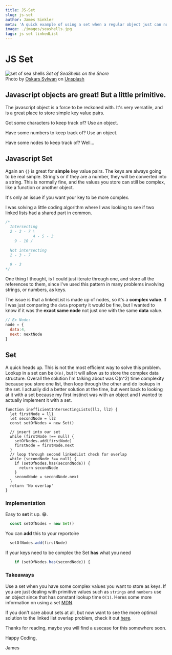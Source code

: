 ```yaml
---
title: JS-Set
slug: js-set
author: James Sinkler
meta: 'A quick example of using a set when a regular object just can not handle what you need it to.'
image: ./images/seashells.jpg
tags: js set linkedList
---
```


# JS Set

![set of sea shells](./images/seashells.png)
<em>Set of SeaShells on the Shore</em><br/>
<span>Photo by <a href="https://unsplash.com/@oskarssylwan?utm_source=unsplash&utm_medium=referral&utm_content=creditCopyText">Oskars Sylwan</a> on <a href="https://unsplash.com/s/photos/collection?utm_source=unsplash&utm_medium=referral&utm_content=creditCopyText">Unsplash</a></span>


## Javascript objects are great! But a little primitive.

The javascript object is a force to be reckoned with. It's very versatile, and is a great place to store simple key value pairs.


Got some characters to keep track of? Use an object.

Have some numbers to keep track of? Use an object.

Have some nodes to keep track of? Well...


## Javascript Set

Again an `{}` is  great for **simple** key value pairs. The keys are always going to be real simple. String's or if they are a number, they will be converted into a string. This is normally fine, and the values you store can still be complex, like a function or another object.

It's only an issue if you want your key to be more complex.

I was solving a little coding algorithm where I was looking to see if two linked lists had a shared part in common.
```js
/*
  Intersecting
  2 - 3 - 7 \ 
            4 - 5 - 3
    9 - 10 /

  Not intersecting
  2 - 3 - 7

  9 - 3
*/
```


One thing I thought, is I could just iterate through one, and store all the references to them, since I've used this pattern in many problems involving strings, or numbers, as keys.

The issue is that a linkedList is made up of nodes, so it's a **complex value**. If I was just comparing the `data` property it would be fine, but I wanted to know if it was the **exact same node** not just one with the same **data** value.

```js
// Ex Node:
node = {
  data:4,
  next: nextNode
}
```

## Set

A quick heads up. This is not the most efficient way to solve this problem. Lookup in a set can be `O(n)`, but it will allow us to store the complex data structure. Overall the solution I'm talking about was O(n^2) time complexity because you store one list, then loop through the other and do lookups in the set. I actually did a better solution at the time, but went back to looking at it with a set because my first instinct was with an object and I wanted to actually implement it with a set.

```
function inefficientIntersectingLists(ll1, ll2) {
  let firstNode = ll1
  let secondNode = ll2
  const setOfNodes = new Set()

  // insert into our set
  while (firstNode !== null) {
    setOfNodes.add(firstNode)
    firstNode = firstNode.next
  }
  // loop through second linkedList check for overlap
  while (secondNode !== null) {
    if (setOfNodes.has(secondNode)) {
      return secondNode
    }
    secondNode = secondNode.next
  }
  return 'No overlap'
}
```


### Implementation 

Easy to **set** it up. 😁.
```js
  const setOfNodes = new Set()
```
You can **add** this to your reportoire
```js
  setOfNodes.add(firstNode)
```
If your keys need to be complex the Set **has** what you need
```js
    if (setOfNodes.has(secondNode)) {
```

### Takeaways

Use a set when you have some complex values you want to store as keys. If you are just dealing with primitive values such as `strings` and `numbers` use an object since that has constant lookup time `O(1)`. Heres some more information on using a set [MDN](https://developer.mozilla.org/en-US/docs/Web/JavaScript/Reference/Global_Objects/Set/ "I ❤️  MDN").

If you don't care about sets at all, but now want to see the more optimal solution to the linked list overlap problem, check it out [here](https://github.com/JSinkler713/animated-broccoli/blob/main/js/intersectingLinkedLists.js "github link").

Thanks for reading, maybe you will find a usecase for this somewhere soon.

Happy Coding,

James


